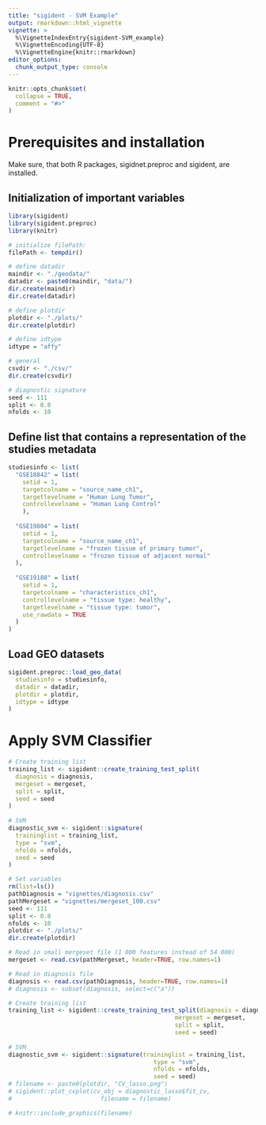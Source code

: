 ```yaml
---
title: "sigident - SVM Example"
output: rmarkdown::html_vignette
vignette: >
  %\VignetteIndexEntry{sigident-SVM_example}
  %\VignetteEncoding{UTF-8}
  %\VignetteEngine{knitr::rmarkdown}
editor_options: 
  chunk_output_type: console
---
```


```r
knitr::opts_chunk$set(
  collapse = TRUE,
  comment = "#>"
)
```

# Prerequisites and installation 

Make sure, that both R packages, sigidnet.preproc and sigident, are installed.

## Initialization of important variables

```r
library(sigident)
library(sigident.preproc)
library(knitr)

# initialize filePath:
filePath <- tempdir()

# define datadir
maindir <- "./geodata/"
datadir <- paste0(maindir, "data/")
dir.create(maindir)
dir.create(datadir)

# define plotdir
plotdir <- "./plots/"
dir.create(plotdir)

# define idtype
idtype = "affy"

# general
csvdir <- "./csv/"
dir.create(csvdir)

# diagnostic signature
seed <- 111
split <- 0.8
nfolds <- 10
```

## Define list that contains a representation of the studies metadata

```r
studiesinfo <- list(
  "GSE18842" = list(
    setid = 1,
    targetcolname = "source_name_ch1",
    targetlevelname = "Human Lung Tumor",
    controllevelname = "Human Lung Control"
    ),
  
  "GSE19804" = list(
    setid = 1,
    targetcolname = "source_name_ch1",
    targetlevelname = "frozen tissue of primary tumor",
    controllevelname = "frozen tissue of adjacent normal"
  ),
  
  "GSE19188" = list(
    setid = 1,
    targetcolname = "characteristics_ch1",
    controllevelname = "tissue type: healthy",
    targetlevelname = "tissue type: tumor",
    use_rawdata = TRUE
  )
)
```

## Load GEO datasets

```r
sigident.preproc::load_geo_data(
  studiesinfo = studiesinfo,
  datadir = datadir,
  plotdir = plotdir,
  idtype = idtype
) 
```

# Apply SVM Classifier

```r
# Create training list
training_list <- sigident::create_training_test_split(
  diagnosis = diagnosis,
  mergeset = mergeset,
  split = split,
  seed = seed
)
                                               
# SVM
diagnostic_svm <- sigident::signature(
  traininglist = training_list,
  type = "svm",
  nfolds = nfolds,
  seed = seed
)
```


```r
# Set variables
rm(list=ls())
pathDiagnosis = "vignettes/diagnosis.csv"
pathMergeset = "vignettes/mergeset_100.csv"
seed <- 111
split <- 0.8
nfolds <- 10
plotdir <- "./plots/"
dir.create(plotdir)

# Read in small mergeset file (1 000 features instead of 54 000)
mergeset <- read.csv(pathMergeset, header=TRUE, row.names=1)

# Read in diagnosis file
diagnosis <- read.csv(pathDiagnosis, header=TRUE, row.names=1)
# diagnosis <- subset(diagnosis, select=c("a"))

# Create training list
training_list <- sigident::create_training_test_split(diagnosis = diagnosis,
                                               mergeset = mergeset,
                                               split = split,
                                               seed = seed)
                                               
# SVM
diagnostic_svm <- sigident::signature(traininglist = training_list,
                                         type = "svm",
                                         nfolds = nfolds,
                                         seed = seed)
# filename <- paste0(plotdir, "CV_lasso.png")
# sigident::plot_cvplot(cv_obj = diagnostic_lasso$fit_cv,
#                         filename = filename)

# knitr::include_graphics(filename)

```

